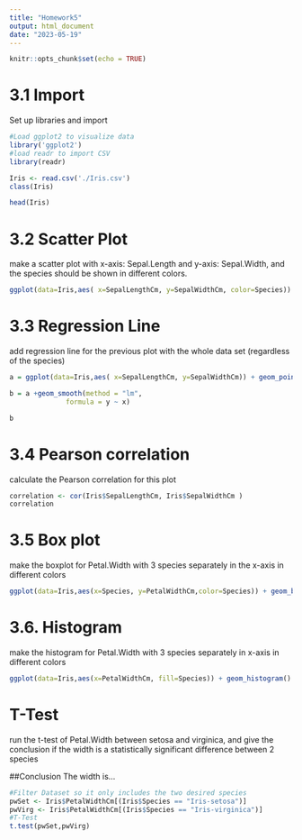 ```yaml
---
title: "Homework5"
output: html_document
date: "2023-05-19"
---
```


```r
knitr::opts_chunk$set(echo = TRUE)
```

# 3.1 Import

Set up libraries and import

```r
#Load ggplot2 to visualize data
library('ggplot2')
#load readr to import CSV
library(readr)

Iris <- read.csv('./Iris.csv')
class(Iris)

head(Iris)
```

# 3.2 Scatter Plot

make a scatter plot with x-axis: Sepal.Length and y-axis: Sepal.Width, and the species should be shown in different colors.

```r
ggplot(data=Iris,aes( x=SepalLengthCm, y=SepalWidthCm, color=Species)) + geom_point() + theme_minimal() + ggtitle("Sepal Length vs. Sepal width") + xlab("Sepal Length in cm") + ylab("Sepal Width in cm")

```

# 3.3 Regression Line

add regression line for the previous plot with the whole data set (regardless of the species)

```r
a = ggplot(data=Iris,aes( x=SepalLengthCm, y=SepalWidthCm)) + geom_point() + theme_minimal()

b = a +geom_smooth(method = "lm",
              formula = y ~ x)

b
```

# 3.4 Pearson correlation

calculate the Pearson correlation for this plot

```r


correlation <- cor(Iris$SepalLengthCm, Iris$SepalWidthCm )
correlation

```

# 3.5 Box plot

make the boxplot for Petal.Width with 3 species separately in the x-axis in different colors

```r
ggplot(data=Iris,aes(x=Species, y=PetalWidthCm,color=Species)) + geom_boxplot() +theme_minimal()

```

# 3.6. Histogram

make the histogram for Petal.Width with 3 species separately in x-axis in different colors

```r
ggplot(data=Iris,aes(x=PetalWidthCm, fill=Species)) + geom_histogram() 

```

# T-Test

run the t-test of Petal.Width between setosa and virginica, and give the conclusion if the width is a statistically significant difference between 2 species

##Conclusion
The width is...

```r
#Filter Dataset so it only includes the two desired species
pwSet <- Iris$PetalWidthCm[(Iris$Species == "Iris-setosa")]
pwVirg <- Iris$PetalWidthCm[(Iris$Species == "Iris-virginica")]
#T-Test
t.test(pwSet,pwVirg)

```
